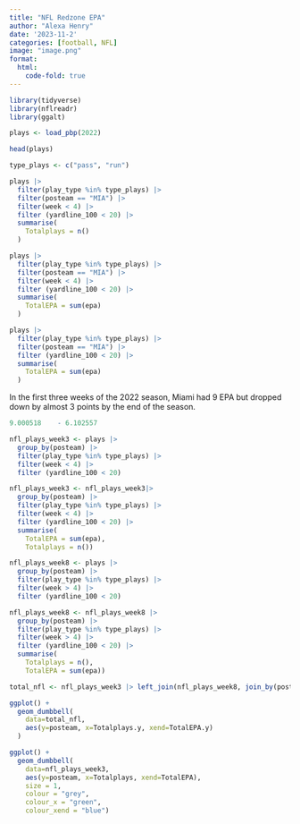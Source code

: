 ```yaml
---
title: "NFL Redzone EPA"
author: "Alexa Henry"
date: '2023-11-2'
categories: [football, NFL]
image: "image.png"
format: 
  html:
    code-fold: true
---
```


```r
library(tidyverse)
library(nflreadr)
library(ggalt)
```

```r
plays <- load_pbp(2022)
```

```r
head(plays)
```

```r
type_plays <- c("pass", "run")

plays |>
  filter(play_type %in% type_plays) |>
  filter(posteam == "MIA") |>
  filter(week < 4) |>
  filter (yardline_100 < 20) |>
  summarise(
    Totalplays = n()
  )
```

```r
plays |>
  filter(play_type %in% type_plays) |>
  filter(posteam == "MIA") |>
  filter(week < 4) |>
  filter (yardline_100 < 20) |>
  summarise(
    TotalEPA = sum(epa)
  )
```
```r
plays |>
  filter(play_type %in% type_plays) |>
  filter(posteam == "MIA") |>
  filter (yardline_100 < 20) |>
  summarise(
    TotalEPA = sum(epa)
  )
```
In the first three weeks of the 2022 season, Miami had 9 EPA but dropped down by almost 3 points by the end of the season. 

```r
9.000518	- 6.102557	
```

```r
nfl_plays_week3 <- plays |>
  group_by(posteam) |>
  filter(play_type %in% type_plays) |>
  filter(week < 4) |>
  filter (yardline_100 < 20)
```

```r
nfl_plays_week3 <- nfl_plays_week3|>
  group_by(posteam) |>
  filter(play_type %in% type_plays) |>
  filter(week < 4) |>
  filter (yardline_100 < 20) |>
  summarise(
    TotalEPA = sum(epa),
    Totalplays = n())
```

```r
nfl_plays_week8 <- plays |>
  group_by(posteam) |>
  filter(play_type %in% type_plays) |>
  filter(week > 4) |>
  filter (yardline_100 < 20)
```


```r
nfl_plays_week8 <- nfl_plays_week8 |>
  group_by(posteam) |>
  filter(play_type %in% type_plays) |>
  filter(week > 4) |>
  filter (yardline_100 < 20) |>
  summarise(
    Totalplays = n(),
    TotalEPA = sum(epa))
```


```r
total_nfl <- nfl_plays_week3 |> left_join(nfl_plays_week8, join_by(posteam)) 
```

```r
ggplot() + 
  geom_dumbbell(
    data=total_nfl, 
    aes(y=posteam, x=Totalplays.y, xend=TotalEPA.y)
  )
```

```r
ggplot() + 
  geom_dumbbell(
    data=nfl_plays_week3, 
    aes(y=posteam, x=Totalplays, xend=TotalEPA),
    size = 1,
    colour = "grey",
    colour_x = "green",
    colour_xend = "blue")
```

